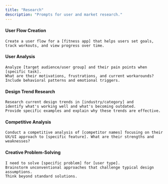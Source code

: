 ```yaml
---
title: "Research"
description: "Prompts for user and market research."
---
```


#### User Flow Creation

```text wrap
Create a user flow for a [fitness app] that helps users set goals, 
track workouts, and view progress over time.
```

#### User Analysis

```text wrap
Analyze [target audience/user group] and their pain points when [specific task]. 
What are their motivations, frustrations, and current workarounds? 
Include behavioral patterns and emotional triggers.
```

#### Design Trend Research

```text wrap
Research current design trends in [industry/category] and 
identify what's working well and what's becoming outdated. 
Provide specific examples and explain why these trends are effective.
```

#### Competitive Analysis

```text wrap
Conduct a competitive analysis of [competitor names] focusing on their UX/UI approach to [specific feature]. What are their strengths and weaknesses?
```

#### Creative Problem-Solving

```text wrap
I need to solve [specific problem] for [user type]. 
Brainstorm unconventional approaches that challenge typical design assumptions. 
Think beyond standard solutions.
```